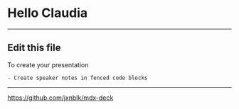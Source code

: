 

<Head>
  <title>Hello</title>
</Head>

# Hello Claudia

---

## Edit this file

To create your presentation

```notes
- Create speaker notes in fenced code blocks
```

---

<https://github.com/jxnblk/mdx-deck>
